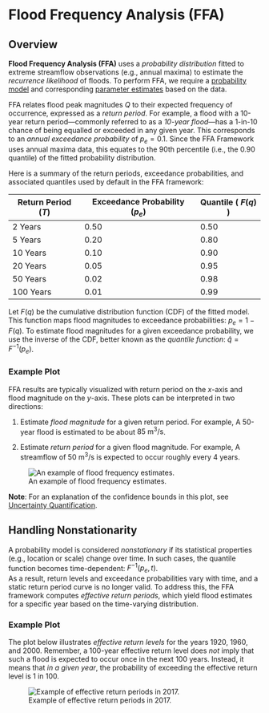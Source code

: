 # Flood Frequency Analysis (FFA)

## Overview

**Flood Frequency Analysis (FFA)** uses a _probability distribution_ fitted to extreme streamflow observations (e.g., annual maxima) to estimate the _recurrence likelihood_ of floods. To perform FFA, we require a [probability model](model-selection.md) and corresponding [parameter estimates](parameter-estimation.md) based on the data.

FFA relates flood peak magnitudes $Q$ to their expected frequency of occurrence, expressed as a *return period*.
For example, a flood with a 10-year return period—commonly referred to as a *10-year flood*—has a 1-in-10 chance of being equalled or exceeded in any given year.
This corresponds to an *annual exceedance probability* of $p_e = 0.1$.
Since the FFA Framework uses annual maxima data, this equates to the 90th percentile (i.e., the $0.90$ quantile) of the fitted probability distribution.

Here is a summary of the return periods, exceedance probabilities, and associated quantiles used by default in the FFA framework:

| Return Period ($T$) | Exceedance Probability ($p_e$)   | Quantile ( $F(q)$ )|
|---------------------|----------------------------------|-------------------|
| 2 Years             | 0.50                             | 0.50              |
| 5 Years             | 0.20                             | 0.80              |
| 10 Years            | 0.10                             | 0.90              |
| 20 Years            | 0.05                             | 0.95              |
| 50 Years            | 0.02                             | 0.98              |
| 100 Years           | 0.01                             | 0.99              |

Let $F(q)$ be the cumulative distribution function (CDF) of the fitted model. This function maps flood magnitudes to exceedance probabilities: $p_e = 1 - F(q)$.
To estimate flood magnitudes for a given exceedance probability, we use the inverse of the CDF, better known as the *quantile function*: $\hat{q} = F^{-1}(p_e)$.

### Example Plot

FFA results are typically visualized with return period on the $x$-axis and flood magnitude on the $y$-axis. These plots can be interpreted in two directions:

1. Estimate *flood magnitude* for a given return period. 
   For example, A 50-year flood is estimated to be about $85\ \text{m}^3/\text{s}$.

2. Estimate *return period* for a given flood magnitude.
   For example, A streamflow of $50\ \text{m}^3/\text{s}$ is expected to occur roughly every 4 years.

![An example of flood frequency estimates.](../man/figures/plot-s-uncertainty.svg)

**Note**: For an explanation of the confidence bounds in this plot, see [Uncertainty Quantification](uncertainty-quantification.md).

## Handling Nonstationarity

A probability model is considered *nonstationary* if its statistical properties (e.g., location or scale) change over time. In such cases, the quantile function becomes time-dependent: $F^{-1}(p_e, t)$.  
As a result, return levels and exceedance probabilities vary with time, and a static return period curve is no longer valid.
To address this, the FFA framework computes *effective return periods*, which yield flood estimates for a specific year based on the time-varying distribution.

### Example Plot

The plot below illustrates *effective return levels* for the years 1920, 1960, and 2000.
Remember, a 100-year effective return level does *not* imply that such a flood is expected to occur once in the next 100 years.
Instead, it means that *in a given year*, the probability of exceeding the effective return level is 1 in 100.

![Example of effective return periods in 2017.](../man/figures/plot-ns-uncertainty.svg)

